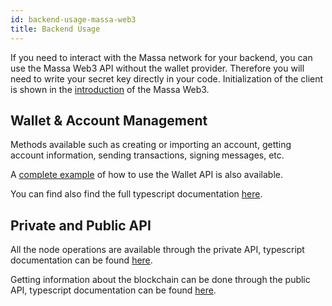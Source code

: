 ```yaml
---
id: backend-usage-massa-web3
title: Backend Usage
---
```


If you need to interact with the Massa network for your backend, you can use the Massa Web3 API without the wallet provider. Therefore
you will need to write your secret key directly in your code. Initialization of the client is shown in the [introduction](/docs/build/massa-web3#without-wallet-provider)
of the Massa Web3.

## Wallet & Account Management

Methods available such as creating or importing an account, getting account information, sending transactions, signing
messages, etc.

A [complete example](https://github.com/massalabs/massa-web3/blob/main/examples/wallet/index.ts) of how to use the Wallet
API is also available.

You can find also find the full typescript documentation [here](https://web3.docs.massa.net/classes/WalletClient.html).

## Private and Public API

All the node operations are available through the private API, typescript documentation can be found [here](https://web3.docs.massa.net/classes/PrivateApiClient.html).

Getting information about the blockchain can be done through the public API, typescript documentation can be found
[here](https://web3.docs.massa.net/classes/PublicApiClient.html).
